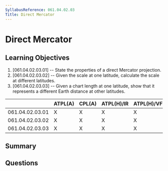 ```yaml
---
SyllabusReference: 061.04.02.03
Title: Direct Mercator
---
```


# Direct Mercator

## Learning Objectives

1. [061.04.02.03.01] -- State the properties of a direct Mercator projection.
2. [061.04.02.03.02] -- Given the scale at one latitude, calculate the scale at
   different latitudes.
3. [061.04.02.03.03] -- Given a chart length at one latitude, show that it
   represents a different Earth distance at other latitudes.

|                 | ATPL(A) | CPL(A) | ATPL(H)/IR | ATPL(H)/VFR | CPL(H) | IR  | CBIR(A) |
| --------------- | ------- | ------ | ---------- | ----------- | ------ | --- | ------- |
| 061.04.02.03.01 | X       | X      | X          | X           | X      |     |         |
| 061.04.02.03.02 | X       | X      | X          | X           | X      |     |         |
| 061.04.02.03.03 | X       | X      | X          | X           | X      |     |         |

## Summary

## Questions
